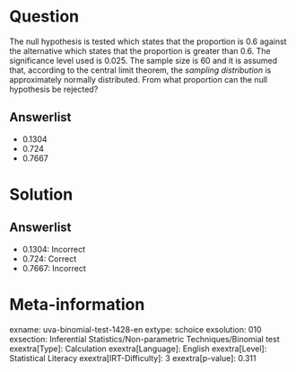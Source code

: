 Question
========

The null hypothesis is tested which states that the proportion is 0.6 against the alternative which states that the proportion is greater than 0.6. The significance level used is 0.025. The sample size is 60 and it is assumed that, according to the central limit theorem, the *sampling distribution* is approximately normally distributed. From what proportion can the null hypothesis be rejected?

Answerlist
----------

* 0.1304
* 0.724
* 0.7667

Solution
========

Answerlist
----------

* 0.1304: Incorrect
* 0.724: Correct
* 0.7667: Incorrect

Meta-information
================
exname: uva-binomial-test-1428-en
extype: schoice
exsolution: 010
exsection: Inferential Statistics/Non-parametric Techniques/Binomial test
exextra[Type]: Calculation
exextra[Language]: English
exextra[Level]: Statistical Literacy
exextra[IRT-Difficulty]: 3
exextra[p-value]: 0.311
